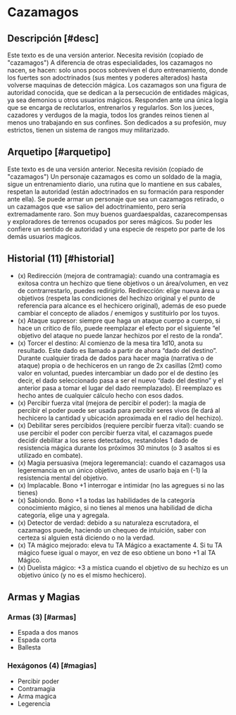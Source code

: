 
# Cazamagos

<Bleed>
  <Screenshot src={placeholderImage} alt="placeholder" full />
</Bleed>

## Descripción [#desc]

<Callout type="warning" emoji="🔎">
  Este texto es de una versión anterior. Necesita revisión (copiado de
  "cazamagos")
</Callout>
A diferencia de otras especialidades, los cazamagos no nacen, se hacen: solo unos
pocos sobreviven el duro entrenamiento, donde los fuertes son adoctrinados (sus mentes
y poderes alterados) hasta volverse maquinas de detección mágica. Los cazamagos son
una figura de autoridad conocida, que se dedican a la persecución de entidades mágicas,
ya sea demonios u otros usuarios mágicos. Responden ante una única logia que se encarga
de reclutarlos, entrenarlos y regularlos. Son los jueces, cazadores y verdugos de
la magia, todos los grandes reinos tienen al menos uno trabajando en sus confines.
Son dedicados a su profesión, muy estrictos, tienen un sistema de rangos muy militarizado.

## Arquetipo [#arquetipo]

<Callout type="warning" emoji="🔎">
  Este texto es de una versión anterior. Necesita revisión (copiado de
  "cazamagos")
</Callout>
Un personaje cazamagos es como un soldado de la magia, sigue un entrenamiento diario,
una rutina que lo mantiene en sus cabales, respetan la autoridad (están adoctrinados
en su formación para responder ante ella). Se puede armar un personaje que sea un
cazamagos retirado, o un cazamagos que «se salio» del adoctrinamiento, pero sería
extremadamente raro. Son muy buenos guardaespaldas, cazarecompensas y exploradores
de terrenos ocupados por seres mágicos. Su poder les confiere un sentido de autoridad
y una especie de respeto por parte de los demás usuarios magicos.

## Historial (11) [#historial]

- (x) Redirección (mejora de contramagia): cuando una contramagia es exitosa contra un hechizo que tiene objetivos o un área/volumen, en vez de contrarrestarlo, puedes redirigirlo. Redirección: elige nueva área u objetivos (respeta las condiciones del hechizo original y el punto de referencia para alcance es el hechicero original), además de eso puede cambiar el concepto de aliados / enemigos y sustituirlo por los tuyos.
- (x) Ataque supresor: siempre que haga un ataque cuerpo a cuerpo, si hace un crítico de filo, puede reemplazar el efecto por el siguiente “el objetivo del ataque no puede lanzar hechizos por el resto de la ronda”.
- (x) Torcer el destino: Al comienzo de la mesa tira 1d10, anota su resultado. Este dado es llamado a partir de ahora “dado del destino”. Durante cualquier tirada de dados para hacer magia (narrativa o de ataque) propia o de hechiceros en un rango de 2x casillas (2mt) como valor en voluntad, puedes intercambiar un dado por el de destino (es decir, el dado seleccionado pasa a ser el nuevo “dado del destino” y el anterior pasa a tomar el lugar del dado reemplazado). El reemplazo es hecho antes de cualquier cálculo hecho con esos dados.
- (x) Percibir fuerza vital (mejora de percibir el poder): la magia de percibir el poder puede ser usada para percibir seres vivos (le dará al hechicero la cantidad y ubicación aproximada en el radio del hechizo).
- (x) Debilitar seres percibidos (requiere percibir fuerza vital): cuando se use percibir el poder con percibir fuerza vital, el cazamagos puede decidir debilitar a los seres detectados, restandoles 1 dado de resistencia mágica durante los próximos 30 minutos (o 3 asaltos si es utilizado en combate).
- (x) Magia persuasiva (mejora legeremancia): cuando el cazamagos usa legeremancia en un único objetivo, antes de usarlo baja en (-1) la resistencia mental del objetivo.
- (x) Implacable. Bono +1 interrogar e intimidar (no las agregues si no las tienes)
- (x) Sabiondo. Bono +1 a todas las habilidades de la categoría conocimiento mágico, si no tienes al menos una habilidad de dicha categoría, elige una y agregala.
- (x) Detector de verdad: debido a su naturaleza escrutadora, el cazamagos puede, haciendo un chequeo de intuición, saber con certeza si alguien está diciendo o no la verdad.
- (x) TA mágico mejorado: eleva tu TA Mágico a exactamente 4. Si tu TA mágico fuese igual o mayor, en vez de eso obtiene un bono +1 al TA Mágico.
- (x) Duelista mágico: +3 a mística cuando el objetivo de su hechizo es un objetivo único (y no es el mismo hechicero).

## Armas y Magias

### Armas (3) [#armas]

- Espada a dos manos
- Espada corta
- Ballesta

### Hexágonos (4) [#magias]

- Percibir poder
- Contramagia
- Arma magica
- Legerencia
